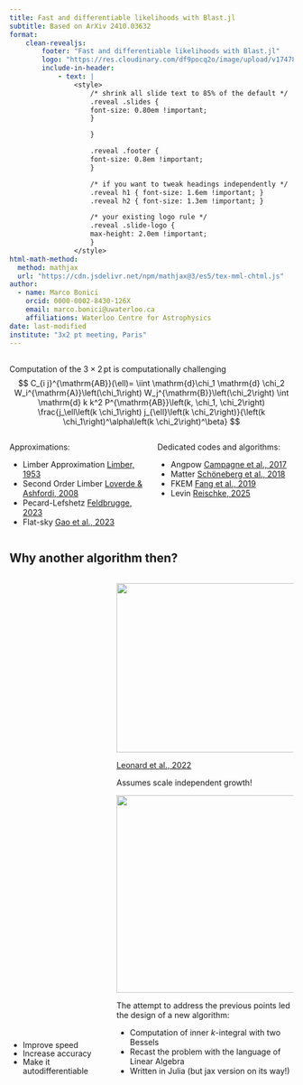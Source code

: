 ```yaml
---
title: Fast and differentiable likelihoods with Blast.jl
subtitle: Based on ArXiv 2410.03632
format:
    clean-revealjs:
        footer: "Fast and differentiable likelihoods with Blast.jl"
        logo: "https://res.cloudinary.com/df9pocq2o/image/upload/v1747889986/Waterloo_Science_Logo_horiz_rgb_iliu71.png"
        include-in-header:
            - text: |
                <style>
                    /* shrink all slide text to 85% of the default */
                    .reveal .slides {
                    font-size: 0.80em !important;
                    }

                    }

                    .reveal .footer {
                    font-size: 0.8em !important;
                    }

                    /* if you want to tweak headings independently */
                    .reveal h1 { font-size: 1.6em !important; }
                    .reveal h2 { font-size: 1.3em !important; }

                    /* your existing logo rule */
                    .reveal .slide-logo {
                    max-height: 2.0em !important;
                    }
                </style>
html-math-method:
  method: mathjax
  url: "https://cdn.jsdelivr.net/npm/mathjax@3/es5/tex-mml-chtml.js"
author:
  - name: Marco Bonici
    orcid: 0000-0002-8430-126X
    email: marco.bonici@uwaterloo.ca
    affiliations: Waterloo Centre for Astrophysics
date: last-modified
institute: "3x2 pt meeting, Paris"
---
```


##

Computation of the $3\times2\,\mathrm{pt}$ is computationally challenging
$$
C_{i j}^{\mathrm{AB}}(\ell)= \iint \mathrm{d}\chi_1 \mathrm{d} \chi_2 W_i^{\mathrm{A}}\left(\chi_1\right) W_j^{\mathrm{B}}\left(\chi_2\right) \int \mathrm{d} k k^2 P^{\mathrm{AB}}\left(k, \chi_1, \chi_2\right) \frac{j_\ell\left(k \chi_1\right) j_{\ell}\left(k \chi_2\right)}{\left(k \chi_1\right)^\alpha\left(k \chi_2\right)^\beta}
$$

:::: {.columns}
::: {.column width="50%"}
Approximations:

- Limber Approximation [Limber, 1953](https://ui.adsabs.harvard.edu/abs/1953ApJ...117..134L/abstract)
- Second Order Limber [Loverde & Ashfordi, 2008](https://arxiv.org/abs/0809.5112)
- Pecard-Lefshetz [Feldbrugge, 2023](https://arxiv.org/abs/2304.13064)
- Flat-sky [Gao et al., 2023](https://arxiv.org/abs/2307.13768)
:::

::: {.column width="50%"}
Dedicated codes and algorithms:

- Angpow [Campagne et al., 2017](https://arxiv.org/abs/1701.03592)
- Matter [Schöneberg et al., 2018](https://arxiv.org/abs/1807.09540)
- FKEM [Fang et al., 2019](https://arxiv.org/abs/1911.11947)
- Levin [Reischke, 2025](https://arxiv.org/abs/2502.12142)
:::
::::

## Why another algorithm then?

:::: {.columns}
<div class="column" style="width:35%; transform:translateY(+90%);line-height:1.1;">
  <ul>
    <li class="fragment" data-fragment-index="1" style="margin-bottom: 0;">Improve speed</li>
    <li class="fragment" data-fragment-index="2" style="margin-bottom: 0;">Increase accuracy</li>
    <li class="fragment" data-fragment-index="3">Make it autodifferentiable</li>
  </ul>
</div>

::: {.column width="65%"}
::: {.r-stack}
::: {.fragment .fade-in-then-out fragment-index=1}
![](https://res.cloudinary.com/df9pocq2o/image/upload/v1747969161/N5k_timings_oo0my8.png){width="550" height="300"}

[Leonard et al., 2022](https://arxiv.org/abs/2212.04291)
:::
::: {.r-stack-item .fragment .fade-in-then-out data-fragment-index="2" }
\begin{align}
P_{\operatorname{lin}}(k, z_1, z_2)&\approx P_{\operatorname{lin}}(k, z=0)D(z_1)D(z_2)\\
C_{ij}^{AB}(\ell)&=N(\ell) \int_0^{\infty} \frac{\mathrm{d} k}{k} k^3 P_{\operatorname{lin}}(k, z=0) I_{i, \ell}^A(k) I_{j, \ell}^B(k)\\
I_{i, \ell}^a(k)&=\int_0^{\infty} \frac{\mathrm{d} \chi}{\chi} \frac{\chi K_i(\chi) D(\chi)}{(k \chi)^{2 X_i}} j_{\ell}(k \chi)
\end{align}
Assumes scale independent growth!
:::

![](https://res.cloudinary.com/df9pocq2o/image/upload/v1747970922/Gradient-fx-and-the-Riemannian-gradient-R-fx-at-point-x-of-some-Riemannian-manifold_nj4abk.jpg){.fragment width="500" height="350" fragment-index=3 .fade-in-then-out}


:::{.r-stack-item .fragment fragment-index=4}
The attempt to address the previous points led the design of a new algorithm:

- Computation of inner $k$-integral with two Bessels
- Recast the problem with the language of Linear Algebra
- Written in Julia (but jax version on its way!)
:::
:::
:::
::::
